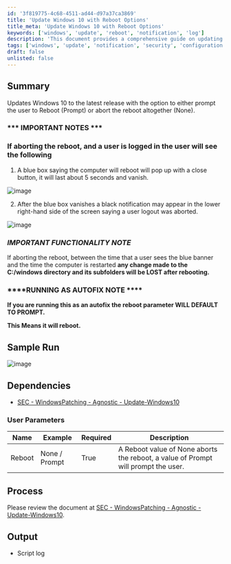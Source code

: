 ```yaml
---
id: '3f819775-4c68-4511-ad44-d97a37ca3869'
title: 'Update Windows 10 with Reboot Options'
title_meta: 'Update Windows 10 with Reboot Options'
keywords: ['windows', 'update', 'reboot', 'notification', 'log']
description: 'This document provides a comprehensive guide on updating Windows 10 to the latest release, including options for rebooting or aborting the reboot process. It outlines important notes regarding user notifications and potential data loss in the C://windows directory, as well as parameters for running the update script.'
tags: ['windows', 'update', 'notification', 'security', 'configuration']
draft: false
unlisted: false
---
```

## Summary

Updates Windows 10 to the latest release with the option to either prompt the user to Reboot (Prompt) or abort the reboot altogether (None).

### *** IMPORTANT NOTES ***

### If aborting the reboot, and a user is logged in the user will see the following
1. A blue box saying the computer will reboot will pop up with a close button, it will last about 5 seconds and vanish.

![image](../../../static/img/Windows-10---Update/image_1.png)

2. After the blue box vanishes a black notification may appear in the lower right-hand side of the screen saying a user logout was aborted.

![image](../../../static/img/Windows-10---Update/image_2.png)

### ***IMPORTANT FUNCTIONALITY NOTE***
If aborting the reboot, between the time that a user sees the blue banner and the time the computer is restarted **any change made to the C:/windows directory and its subfolders will be LOST after rebooting.**

### ****RUNNING AS AUTOFIX NOTE ****
**If you are running this as an autofix the reboot parameter WILL DEFAULT TO PROMPT.**

**This Means it will reboot.**

## Sample Run

![image](../../../static/img/Windows-10---Update/image_3.png)

## Dependencies

- [SEC - WindowsPatching - Agnostic - Update-Windows10](https://proval.itglue.com/DOC-5078775-9447713)

### User Parameters

| Name    | Example        | Required | Description                                                                                      |
|---------|----------------|----------|--------------------------------------------------------------------------------------------------|
| Reboot  | None / Prompt  | True     | A Reboot value of None aborts the reboot, a value of Prompt will prompt the user.              |

## Process

Please review the document at [SEC - WindowsPatching - Agnostic - Update-Windows10](https://proval.itglue.com/DOC-5078775-9447713).

## Output

- Script log












